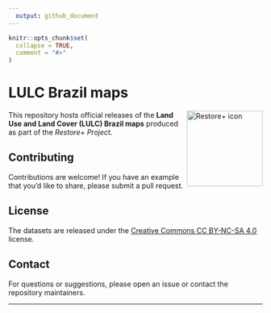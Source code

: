```yaml
---
  output: github_document
---
```


```r
knitr::opts_chunk$set(
  collapse = TRUE,
  comment = "#>"
)
```

# LULC Brazil maps

<img src=".github/images/restoreplus_sticker.png" alt="Restore+ icon" align="right" height="150" width="150"/>

  <!-- badges: start -->
  <!-- badges: end -->

This repository hosts official releases of the **Land Use and Land Cover (LULC) Brazil maps** produced as part of the *Restore+ Project*.  

## Contributing

Contributions are welcome! If you have an example that you'd like to share, please submit a pull request.

## License

The datasets are released under the [Creative Commons CC BY-NC-SA 4.0](https://creativecommons.org/licenses/by-nc-sa/4.0/) license.

## Contact

For questions or suggestions, please open an issue or contact the repository maintainers.

---
